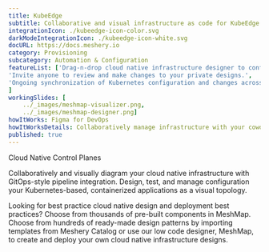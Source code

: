 ```yaml
---
title: KubeEdge
subtitle: Collaborative and visual infrastructure as code for KubeEdge
integrationIcon: ./kubeedge-icon-color.svg
darkModeIntegrationIcon: ./kubeedge-icon-white.svg
docURL: https://docs.meshery.io
category: Provisioning
subcategory: Automation & Configuration
featureList: ['Drag-n-drop cloud native infrastructure designer to configure, model, and deploy your workloads.',
'Invite anyone to review and make changes to your private designs.',
'Ongoing synchronization of Kubernetes configuration and changes across any number of clusters.'
]
workingSlides: [
    ../_images/meshmap-visualizer.png,
    ../_images/meshmap-designer.png]
howItWorks: Figma for DevOps
howItWorksDetails: Collaboratively manage infrastructure with your coworkers synchronously sharing the same designs.
published: true
---
```

<p>
    Cloud Native Control Planes
</p>
<p>
    Collaboratively and visually diagram your cloud native infrastructure with GitOps-style pipeline integration. Design, test, and manage configuration your Kubernetes-based, containerized applications as a visual topology.
</p>
<p>
    Looking for best practice cloud native design and deployment best practices? Choose from thousands of pre-built components in MeshMap. Choose from hundreds of ready-made design patterns by importing templates from Meshery Catalog or use our low code designer, MeshMap, to create and deploy your own cloud native infrastructure designs.
</p>
